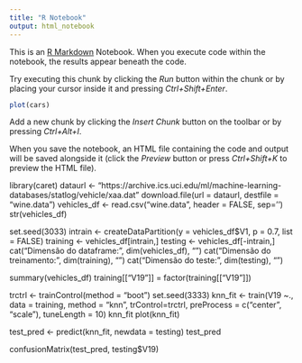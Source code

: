 ```yaml
---
title: "R Notebook"
output: html_notebook
---
```


This is an [R Markdown](http://rmarkdown.rstudio.com) Notebook. When you execute code within the notebook, the results appear beneath the code. 

Try executing this chunk by clicking the *Run* button within the chunk or by placing your cursor inside it and pressing *Ctrl+Shift+Enter*. 

```r
plot(cars)
```

Add a new chunk by clicking the *Insert Chunk* button on the toolbar or by pressing *Ctrl+Alt+I*.

When you save the notebook, an HTML file containing the code and output will be saved alongside it (click the *Preview* button or press *Ctrl+Shift+K* to preview the HTML file).

library(caret)
dataurl <- "https://archive.ics.uci.edu/ml/machine-learning-databases/statlog/vehicle/xaa.dat"
download.file(url = dataurl, destfile = "wine.data")
vehicles_df <- read.csv("wine.data", header = FALSE, sep='')
str(vehicles_df)

set.seed(3033)
intrain <- createDataPartition(y = vehicles_df$V1, p = 0.7, list = FALSE)
training <- vehicles_df[intrain,]
testing <- vehicles_df[-intrain,]
cat("Dimensão do dataframe: ", dim(vehicles_df), "\n")
cat("Dimensão do treinamento: ", dim(training), "\n")
cat("Dimensão do teste: ", dim(testing), "\n")

summary(vehicles_df)
training[["V19"]] = factor(training[["V19"]])
                           
trctrl <- trainControl(method = "boot")
set.seed(3333)
knn_fit <- train(V19 ~., data = training, method = "knn", trControl=trctrl, preProcess = c("center", "scale"), tuneLength = 10)
knn_fit
plot(knn_fit)

test_pred <- predict(knn_fit, newdata = testing)
test_pred

confusionMatrix(test_pred, testing$V19)